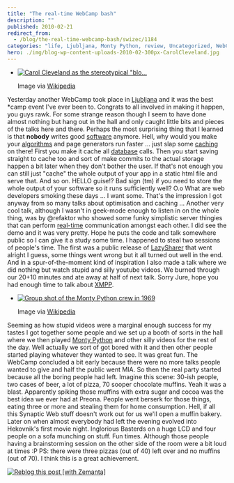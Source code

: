 ```yaml
---
title: "The real-time WebCamp bash"
description: ""
published: 2010-02-21
redirect_from:
  - /blog/the-real-time-webcamp-bash/swizec/1184
categories: "life, Ljubljana, Monty Python, review, Uncategorized, WebCamp, YouTube"
hero: ./img/blog-wp-content-uploads-2010-02-300px-CarolCleveland.jpg
---
```


- [![Carol Cleveland as the stereotypical "blo...](./img/blog-wp-content-uploads-2010-02-300px-CarolCleveland.jpg 'Carol Cleveland as the stereotypical "blo...')](http://en.wikipedia.org/wiki/Image:CarolCleveland.jpg)

  Image via [Wikipedia](http://en.wikipedia.org/wiki/Image:CarolCleveland.jpg)

Yesterday another WebCamp took place in [Ljubljana](<http://maps.google.com/maps?ll=46.0513888889,14.5055555556&spn=0.1,0.1&q=46.0513888889,14.5055555556 (Ljubljana)&t=h> "Ljubljana") and it was the best \*camp event I've ever been to. Congrats to all involved in making it happen, you guys rawk. For some strange reason though I seem to have done almost nothing but hang out in the hall and only caught little bits and pieces of the talks here and there. Perhaps the most surprising thing that I learned is that **nobody** writes good [software](http://en.wikipedia.org/wiki/Computer_software "Computer software") anymore. Hell, why would you make your [algorithms](http://en.wikipedia.org/wiki/Algorithm "Algorithm") and page generators run faster ... just slap some [caching](http://en.wikipedia.org/wiki/Cache "Cache") on there! First you make it cache all [database](http://en.wikipedia.org/wiki/Database "Database") calls. Then you start saving straight to cache too and sort of make commits to the actual storage happen a bit later when they don't bother the user. If that's not enough you can still just "cache" the whole output of your app in a static html file and serve that. And so on. HELLO guise!? Bad sign (tm) if you need to store the whole output of your software so it runs sufficiently well? O.o What are web developers smoking these days ... I want some. That's the impression I got anyway from so many talks about optimisation and caching ... Another very cool talk, although I wasn't in geek-mode enough to listen in on the whole thing, was by @refaktor who showed some funky simplistic server thingies that can perform [real-time](http://en.wikipedia.org/wiki/Real-time_computing "Real-time computing") communication amongst each other. I did see the demo and it was very pretty. Hope he puts the code and talk somewhere public so I can give it a study some time. I happened to steal two sessions of people's time. The first was a public release of [LazySharer](http://preona.net/) that went alright I guess, some things went wrong but it all turned out well in the end. And in a spur-of-the-moment kind of inspiration I also made a talk where we did nothing but watch stupid and silly youtube videos. We burned through our 20+10 minutes and ate away at half of next talk. Sorry Jure, hope you had enough time to talk about [XMPP](http://www.xmpp.org/ "XMPP").

- [![Group shot of the Monty Python crew in 1969](./img/blog-wp-content-uploads-2010-02-300px-Flyingcircus_2.jpg "Group shot of the Monty Python crew in 1969")](http://en.wikipedia.org/wiki/Image:Flyingcircus_2.jpg)

  Image via [Wikipedia](http://en.wikipedia.org/wiki/Image:Flyingcircus_2.jpg)

Seeming as how stupid videos were a marginal enough success for my tastes I got together some people and we set up a booth of sorts in the hall where we then played [Monty Python](http://www.pythonline.com/ "Monty Python") and other silly videos for the rest of the day. Well actually we sort of got bored with it and then other people started playing whatever they wanted to see. It was great fun. The WebCamp concluded a bit early because there were no more talks people wanted to give and half the public went MIA. So then the real party started because all the boring people had left. Imagine this scene: 30-ish people, two cases of beer, a lot of pizza, 70 sooper chocolate muffins. Yeah it was a blast. Apparently spiking those muffins with extra sugar and cocoa was the best idea we ever had at Preona. People went berserk for those things, eating three or more and stealing them for home consumption. Hell, if all this Synaptic Web stuff doesn't work out for us we'll open a muffin bakery. Later on when almost everybody had left the evening evolved into Hekovnik's first movie night. Inglorious Basterds on a huge LCD and four people on a sofa munching on stuff. Fun times. Although those people having a brainstorming session on the other side of the room were a bit loud at times :P PS: there were three pizzas (out of 40) left over and no muffins (out of 70). I think this is a great achievement.

[![Reblog this post [with Zemanta]](http://img.zemanta.com/reblog_e.png?x-id=fb4e45dd-b9c7-4bb3-9e97-b49a591159c9)](http://reblog.zemanta.com/zemified/fb4e45dd-b9c7-4bb3-9e97-b49a591159c9/ "Reblog this post [with Zemanta]")
